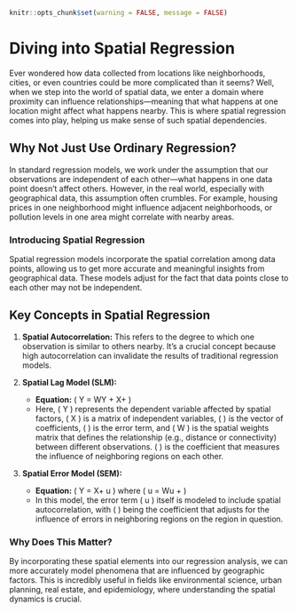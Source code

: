 ```r
knitr::opts_chunk$set(warning = FALSE, message = FALSE) 
```

# Diving into Spatial Regression

Ever wondered how data collected from locations like neighborhoods, cities, or even countries could be more complicated than it seems? Well, when we step into the world of spatial data, we enter a domain where proximity can influence relationships—meaning that what happens at one location might affect what happens nearby. This is where spatial regression comes into play, helping us make sense of such spatial dependencies.

## Why Not Just Use Ordinary Regression?

In standard regression models, we work under the assumption that our observations are independent of each other—what happens in one data point doesn't affect others. However, in the real world, especially with geographical data, this assumption often crumbles. For example, housing prices in one neighborhood might influence adjacent neighborhoods, or pollution levels in one area might correlate with nearby areas.

### Introducing Spatial Regression

Spatial regression models incorporate the spatial correlation among data points, allowing us to get more accurate and meaningful insights from geographical data. These models adjust for the fact that data points close to each other may not be independent.

## Key Concepts in Spatial Regression

1. **Spatial Autocorrelation:** This refers to the degree to which one observation is similar to others nearby. It's a crucial concept because high autocorrelation can invalidate the results of traditional regression models.

2. **Spatial Lag Model (SLM):**
   - **Equation:** \( Y = \rho WY + X\beta + \epsilon \)
   - Here, \( Y \) represents the dependent variable affected by spatial factors, \( X \) is a matrix of independent variables, \( \beta \) is the vector of coefficients, \( \epsilon \) is the error term, and \( W \) is the spatial weights matrix that defines the relationship (e.g., distance or connectivity) between different observations. \( \rho \) is the coefficient that measures the influence of neighboring regions on each other.

3. **Spatial Error Model (SEM):**
   - **Equation:** \( Y = X\beta + u \) where \( u = \lambda Wu + \epsilon \)
   - In this model, the error term \( u \) itself is modeled to include spatial autocorrelation, with \( \lambda \) being the coefficient that adjusts for the influence of errors in neighboring regions on the region in question.

### Why Does This Matter?

By incorporating these spatial elements into our regression analysis, we can more accurately model phenomena that are influenced by geographic factors. This is incredibly useful in fields like environmental science, urban planning, real estate, and epidemiology, where understanding the spatial dynamics is crucial.


